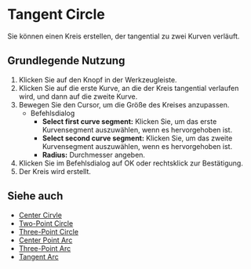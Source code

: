 
# Tangent Circle 

<Reference shortcut="" command="Tangent Circle" button="Toolbar" />

Sie können einen Kreis erstellen, der tangential zu zwei Kurven verläuft.

## Grundlegende Nutzung

1. Klicken Sie auf den <ButtonIcon type="button-tangent-circle" /> Knopf in der Werkzeugleiste.
2. Klicken Sie auf die erste Kurve, an die der Kreis tangential verlaufen wird, und dann auf die zweite Kurve.
3. Bewegen Sie den Cursor, um die Größe des Kreises anzupassen.
    - <Kst>Befehlsdialog</Kst>
        - **Select first curve segment:** Klicken Sie, um das erste Kurvensegment auszuwählen, wenn es hervorgehoben ist.
        - **Select second curve segment:** Klicken Sie, um das zweite Kurvensegment auszuwählen, wenn es hervorgehoben ist.
        - **Radius:** Durchmesser angeben.
4. Klicken Sie im Befehlsdialog auf OK oder rechtsklick zur Bestätigung.
5. Der Kreis wird erstellt.


<VideoPlayer fileName="tangent-circle"/>

## Siehe auch
- [Center Cirvle](./center-circle)
- [Two-Point Circle](./two-point-circle)
- [Three-Point Circle](./three-point-circle)
- [Center Point Arc](./center-point-arc)
- [Three-Point Arc](./three-point-arc)
- [Tangent Arc](./tangent-arc)
